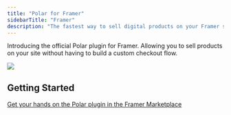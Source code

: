 ```yaml
---
title: "Polar for Framer"
sidebarTitle: "Framer"
description: "The fastest way to sell digital products on your Framer site"
---
```


Introducing the official Polar plugin for Framer. Allowing you to sell products on your site without having to build a custom checkout flow.

![](https://www.framer.com/marketplace/_next/image/?url=https%3A%2F%2Fy4pdgnepgswqffpt.public.blob.vercel-storage.com%2Fplugins%2F174-egCWZYwZbpLc42xnGQIY42F1KqtNDk&w=1920&q=100)

Getting Started
----------------------

[Get your hands on the Polar plugin in the Framer Marketplace](https://www.framer.com/marketplace/plugins/polar/)

